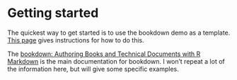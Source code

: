 # Getting started {#getting-started}

The quickest way to get started is to use the bookdown demo as a template. [This page](https://bookdown.org/yihui/bookdown/get-started.html) gives instructions for how to do this.

The [bookdown: Authoring Books and Technical Documents with R Markdown](https://bookdown.org/yihui/bookdown/) is the main documentation for bookdown. I won't repeat a lot of the information here, but will give some specific examples.

